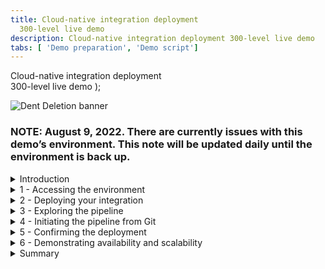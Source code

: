 ```yaml
---
title: Cloud-native integration deployment
  300-level live demo
description: Cloud-native integration deployment 300-level live demo
tabs: [ 'Demo preparation', 'Demo script']
---
```


  <span>
      Cloud-native integration deployment <br/> 300-level live demo
  </span> );

![Dent Deletion banner](./images/cloud-native-integration-300-script-banner.jpg)

### **NOTE**: August 9, 2022. There are currently issues with this demo’s environment. This note will be updated daily until the environment is back up.

<span id="top"></span>

<details>

<summary>Introduction</summary>

<br/>

In this demonstration we will automate deploying a complex integration solution using a pipeline. This enables faster, more frequent delivery of changes into production and improves deployment confidence. We will also see how container-based platforms enable operational consistency and automation, simplifying administration of an environment.

<br/>

Our scenario features an insurance quote aggregator gathering insurance quotes from multiple companies and providing a combined list to insurance sellers via an API. This involves multiple integration styles, including application integration, API management, and messaging. Our goal is automated deployment and operations.

<br/>

We will begin with a simple deployment of a single integration that retrieves a quote from an insurer. Later, we will explore a more complex solution, with multiple integration capabilities that we want to deploy together - including integration flows, queues, and managed APIs.

<br/>

(Demo intro slides <a href="https://ibm.box.com/s/kmoa1cbo6voft1s8rfc3x44k1cjz4q6e" target="_blank" rel="noreferrer">here</a>)

<br/>

(Printer-ready PDF of demo script <a href="https://ibm.box.com/s/kburm0mpl3lhpchnb7l3kelkpt9webtp" target="_blank" rel="noreferrer">here</a>)

<br/>

**[Go to top](#top)**

</details>

<details>

<summary>1 - Accessing the environment</summary>


| **1.1** | **Log into Cloud Pak for Integration** |
| :--- | :--- |
| **Narration** | Let’s see IBM Cloud Pak for Integration in action. &nbsp; &nbsp; &nbsp; &nbsp; &nbsp; &nbsp; &nbsp; &nbsp; &nbsp; &nbsp; &nbsp; &nbsp; &nbsp; &nbsp; &nbsp; &nbsp; &nbsp; &nbsp; &nbsp; &nbsp; &nbsp; &nbsp; &nbsp; &nbsp; &nbsp; &nbsp; &nbsp; &nbsp; &nbsp; &nbsp; &nbsp; &nbsp; &nbsp; &nbsp; &nbsp; &nbsp; &nbsp; &nbsp; &nbsp; &nbsp; &nbsp; &nbsp; &nbsp; &nbsp; &nbsp; &nbsp; &nbsp; &nbsp; &nbsp; &nbsp; &nbsp; &nbsp; &nbsp; &nbsp; &nbsp; &nbsp; &nbsp; &nbsp; &nbsp; &nbsp; &nbsp; &nbsp; &nbsp; &nbsp; &nbsp; &nbsp; &nbsp; &nbsp; &nbsp; &nbsp; &nbsp; &nbsp; &nbsp; &nbsp; &nbsp; &nbsp; &nbsp; &nbsp; &nbsp; &nbsp; &nbsp; &nbsp; &nbsp; &nbsp; &nbsp; &nbsp; &nbsp; &nbsp; &nbsp; &nbsp; &nbsp; &nbsp; &nbsp; &nbsp; &nbsp; &nbsp; &nbsp; &nbsp; &nbsp; &nbsp; &nbsp; &nbsp; &nbsp; &nbsp; &nbsp; |
| **Action** 1.1.1 | Open Cloud Pak for Integration using the URL saved from demo preparation step 2.9 and click **IBM provided credentials (admin only)**.&nbsp; &nbsp; &nbsp; &nbsp; &nbsp; &nbsp; &nbsp; &nbsp; &nbsp; &nbsp; &nbsp; &nbsp; &nbsp; &nbsp; &nbsp; &nbsp; &nbsp; &nbsp; &nbsp; &nbsp; &nbsp; &nbsp; &nbsp; &nbsp; &nbsp; &nbsp; &nbsp; &nbsp; &nbsp; &nbsp; &nbsp; &nbsp; &nbsp; &nbsp; &nbsp; &nbsp; &nbsp; &nbsp; &nbsp; &nbsp; &nbsp; &nbsp; &nbsp; &nbsp; &nbsp; &nbsp; &nbsp; &nbsp; &nbsp; &nbsp; &nbsp; &nbsp; &nbsp; &nbsp; &nbsp; &nbsp; &nbsp; &nbsp; &nbsp; &nbsp; &nbsp; &nbsp; &nbsp; <br/><br/><img src="./images/dent-deletion-1-1-1.png" width="800" /> |
| **Narration** | Let's log into Cloud Pak for Integration on IBM Cloud. &nbsp; &nbsp; &nbsp; &nbsp; &nbsp; &nbsp; &nbsp; &nbsp; &nbsp; &nbsp; &nbsp; &nbsp; &nbsp; &nbsp; &nbsp; &nbsp; &nbsp; &nbsp; &nbsp; &nbsp; &nbsp; &nbsp; &nbsp; &nbsp; &nbsp; &nbsp; &nbsp; &nbsp; &nbsp; &nbsp; &nbsp; &nbsp; &nbsp; &nbsp; &nbsp; &nbsp; &nbsp; &nbsp; &nbsp; &nbsp; &nbsp; &nbsp; &nbsp; &nbsp; &nbsp; &nbsp; &nbsp; &nbsp; &nbsp; &nbsp; &nbsp; &nbsp; &nbsp; &nbsp; &nbsp; &nbsp; &nbsp; &nbsp; &nbsp; &nbsp; &nbsp; &nbsp; &nbsp; |
| **Action** 1.1.2 | **Log in** using the **Username** **"admin"** and the 32-character **Password** that was created in demo preparation step 2.5. &nbsp; &nbsp; &nbsp; &nbsp; &nbsp; &nbsp; &nbsp; &nbsp; &nbsp; &nbsp; &nbsp; &nbsp; &nbsp; &nbsp; &nbsp; &nbsp; &nbsp; &nbsp; &nbsp; &nbsp; &nbsp; &nbsp; &nbsp; &nbsp; &nbsp; &nbsp; &nbsp; &nbsp; &nbsp; &nbsp; &nbsp; &nbsp; &nbsp; &nbsp; &nbsp; &nbsp; &nbsp; &nbsp; &nbsp; &nbsp; &nbsp; &nbsp; <br/><br/><img src="./images/dent-deletion-1-1-2.png" width="800" /> |

| **1.2** | **View the Cloud Pak for Integration home screen** |
| :--- | :--- |
| **Narration** | This is the IBM Cloud Pak for Integration home screen, which shows all the capabilities of the pak in one place. Specialized integration capabilities for API management, application integration, messaging, and more, are built on top of powerful automation services.<br/><br/> Let’s see the integration capabilities available. |
| **Action** &nbsp; 1.2.1 | From the **Home Page**, open the top left menu (1) and then click **Integration instances** (2) under **Administration**.<br/><br/><img src="./images/image1.2.1.png" width="800" /> |

| **1.3** | **Access integration capabilities** |
| :--- | :--- |
| **Narration** | You are able to use a a single-user interface to access all the integration capabilities your team needs, including API management, application integration, enterprise messaging, events, and high-speed transfer. To automate customer interactions in this demo, we will use App Connect for application integration, API Connect for API management, and the Message Queue for Enterprise Messaging.<br/><br/>Let’s open our App Connect dashboard. |
| **Action** &nbsp; 1.3.1 | Show the **Integration instances** page, then click **ace-dashboard-demo** in the **Integration dashboard** row. <br/><br/><img src="./images/image1.3.1.png" width="800" /><br/> |

**[Go to top](#top)**

</details>

<details>

<summary>2 - Deploying your integration </summary>

<br/>

| **2.1** | **Create an integration server** |
| :--- | :--- |
| **Narration** | We’ll create an integration server for our new integration deployment. Each integration server is deployed in a separate container. &nbsp; &nbsp; &nbsp; &nbsp; &nbsp; &nbsp; &nbsp; &nbsp; &nbsp; &nbsp; &nbsp; &nbsp; &nbsp; &nbsp; &nbsp; &nbsp; &nbsp; &nbsp; &nbsp; &nbsp; &nbsp; &nbsp; &nbsp; &nbsp; &nbsp; &nbsp; &nbsp; &nbsp; &nbsp; &nbsp; &nbsp; &nbsp; &nbsp; &nbsp; &nbsp; &nbsp; &nbsp; &nbsp; &nbsp; &nbsp; &nbsp; &nbsp; &nbsp; &nbsp; &nbsp; &nbsp; &nbsp; &nbsp; &nbsp; &nbsp; &nbsp; &nbsp; &nbsp; &nbsp; &nbsp; &nbsp; &nbsp; &nbsp; &nbsp; &nbsp; &nbsp; &nbsp; &nbsp; &nbsp; &nbsp; &nbsp; &nbsp; &nbsp; &nbsp; &nbsp; &nbsp; &nbsp; &nbsp; &nbsp; &nbsp; &nbsp; &nbsp; &nbsp; &nbsp; &nbsp; &nbsp; &nbsp; &nbsp; &nbsp; |
| **Action** &nbsp; 2.1.1 | Click **Create a server**.<br/><br/><img src="./images/dent-deletion-2-1-1.png" width="800" /> |

| **2.2** | **Import the BAR file** |
| :--- | :--- |
| **Narration** | We're now going to deploy an integration that we've already created in the App Connect toolkit. We simply drag and drop it into the console straight from the file system. If we’ve loaded the BAR (broker archive) file before, it will be available from an internal asset repository. |
| **Action** &nbsp; 2.2.1 | Select **Quick start integration** (1). Click **Next** (2). &nbsp; &nbsp; &nbsp; &nbsp; &nbsp; &nbsp; &nbsp; &nbsp; &nbsp; &nbsp; &nbsp; &nbsp; &nbsp; <br/><br/><img src="./images/dent-deletion-2-2-1a.png" width="800" /> |
| **Action** &nbsp; 2.2.2 | Upload the **HTTPEchoApp.bar** BAR file (1) that you downloaded during demo preparation. Click **Next** (2). <br/><br/><img src="./images/dent-deletion-2-2-2.png" width="800" /> |

| **2.3** | **Configure your integration server** |
| :--- | :--- |
| **Narration** | We are then asked if we would like to apply any specific configuration information to this particular deployment, such as user credentials or certificates that are required to integrate to a particular backend system.<br/><br/>This might include credentials to the downstream insurance quotation engine. These are held within Kubernetes in standard mechanisms known as ConfigMaps and Secrets, with visibilility limited to those with correct permissions to view, upload and change credentials. <br/><br/>This is particularly important in integration scenarios - such as our insurance quote aggregator example - which have credentials enabling access to multiple third-party insurers. Those systems may provide access to sensitive personal data. The insurers may be charging the insurance quote aggregator for access to their API, or conversely, providing commission on quotes. Misuse of the credentials could have all manner of undesired effects. |
| **Action** &nbsp; 2.3.1 | Click **Next**.<br/><br/><img src="./images/dent-deletion-2-3-1.png" width="800" /> |
| **Narration** | We need to fill in a form to populate a file used during deployment. The file has the details about how your integration will be deployed and operated. We can decide the version of the runtime that we want the integration to run against, and that is specific to this particular integration. Another integration might be running against a different version that it was tested against. <br/><br/>This is also where we decide how many replicas of the integration container we want. In a traditional installation, all integrations would inherit the same characteristics of the high availability pair of the centralised servers. In our scenario, our customers might be particularly sensitive to outages, so we might decide to minimize the availabiltiy impact of any runtime failures by increasing the number of container replicas to 3, or 5, or 7.<br/><br/>We could also change the amount of memory assigned to the container if we knew the data model for the insurance quotation was particularly large and therefore memory intensive. |
| **Action** &nbsp; 2.3.2 | Name the integration server **simple-echo-app** (1). Change the **Replicas** number to **3** (2). Open the **YAML editor** (3).<br/><br/><img src="./images/dent-deletion-2-3-2.png" width="800" /> |
| **Narration** | This form is just a graphical way of editing the YAML formatted deployment properties file. You can see it's updating that text file, and setting the number of replicas to "3". This file is known as the “custom resource definition” for the integration. It's used to instantiate this integration using command line tools, or by calling one of the OpenShift APIs, or from a pipeline - as we will do later in this demonstration. |
| **Action** &nbsp; 2.3.3 | Open the **Common settings** tab. <br/><br/><img src="./images/dent-deletion-2-3-3.png" width="800" /> |

| **2.4** | **Explore server creation** |
| :--- | :--- |
| **Narration** | Let's create that server. |
| **Action** &nbsp; 2.4.1 | Click **Create**. <br/><br/><img src="./images/dent-deletion-2-4-1.png" width="800" /> |
| **Narration** | We can see a new server appear, but it hasn't started up yet. Behind the scenes, Kubernetes has received all the instructions it needs to start up – what image to download, how much CPU and memory to provide, and other parameters. It’s also been asked to create three replicas of the server and load balance between them. |
| **Action** &nbsp; 2.4.2 | Explore the server creation dashboard. <br/><br/><img src="./images/dent-deletion-2-4-2.png" width="800" /> |
| **Narration** | Let's take a quick look at what Kubernetes is doing based on our instructions. There is a set of three pods starting up, which house the containers that integrate with our insurer. Those could have been created from a normal Kubernetes command line, using the same custom resource definition file, or (as we’ll see later,) by a pipeline that calls the Kubernetes APIs.<br/><br/>It's easy to transition from a manual deployment to creating a scripted, automated deployment using this interface. |
| **Action** &nbsp; 2.4.3 | Open the OpenShift Web console by clicking your cluster URL and then clicking Openshift web console. On the left menu, select **Workloads**, then **Pods** (1). Select the **cp4i** project (2). Show the simple-echo-app pods creation (3). <br/><br/><img src="./images/dent-deletion-2-4-3.png" width="800" /> |
| **Narration** | The App Connect Dashboard displays the integration up and running with three replicas. Kubernetes manages high availability implicitly and will ensure there are always three. If one of the replicas fail, Kubernetes will reinstate a new one in its place. |
| **Action** &nbsp; 2.4.4 | Return to the App Connect Dashboard page. Click **simple-echo-app server**. <br/><br/><img src="./images/dent-deletion-2-4-4.png" width="800" /> |
| **Action** &nbsp; 2.4.5 | Open the **HTTPEcho** Application. <br/><br/><img src="./images/dent-deletion-2-4-5.png" width="800" /> |
| **Action** &nbsp; 2.4.6 | Open the **Echo** Message flow. <br/><br/><img src="./images/dent-deletion-2-4-6.png" width="800" /> |
| **Action** &nbsp; 2.4.7 | Explore the **Echo properties** page. <br/><br/><img src="./images/dent-deletion-2-4-7.png" width="800" /> |

<br/>

**[Go to top](#top)**

</details>

<details>

<summary>3 - Exploring the pipeline </summary>

<br/>

| **3.1** | **Explore the pipeline** |
| :--- | :--- |
| **Narration** | The insurance quote aggregator wants quotes from three different companies. This will require integration flows, queues, and managed APIs capabilities. Here are all the requirements to consider:<br/><br/>- Each insurance company has its own way of exposing their quotation system, so we have to build integration flows in App Connect to help us request those quotes and pull back the answers in a form we can use.<br/><br/>- The API needs to be responsive, handling as many quotations as possible, as quickly as possible. <br/><br/>- These integrations and queuing capabilities need to scale independently, but deploy as a single solution. Deploying in a fine-grained way using containers means independent updating and scaling. They can deploy the complete solution in a consistent way through one CI/CD pipeline.<br/><br/> - The insurance companies want to make integration data available via an API so insurance partners can build this into their systems. If they can expose those APIs through an API management system, it will be easier for partners to onboard themselves to use the APIs, and potentially monetize them.<br/><br/>We're going to use the Kubernetes native Tekton pipeline capability that comes as part of OpenShift to deploy our integration solution. Here on my machine I forked and cloned a GitHub project with the pipeline. Let's execute a script to create the pipeline in my OpenShift environment. <br/><br/>Let's open the OpenShift console to check the pipeline that we created in the cp4i project. |
| **Action** &nbsp; 3.1.1 | In the OpenShift Web console, open **Pipelines**, then **Pipelines**. <br/><br/><img src="./images/dent-deletion-3-2-1.png" width="800" /> |
| **Action** &nbsp; 3.1.2 | Filter by **cp4i project**. <br/><br/><img src="./images/dent-deletion-3-2-2.png" width="800" /> |
| **Action** &nbsp; 3.1.3 | Click to open **test-apic-pipeline**. <br/><br/><img src="./images/dent-deletion-3-2-3.png" width="800" /> |
| **Narration** | The details on this interface show that we specified a pipeline with multiple tasks that build multiple integration images and a queue manager, and also configure some API exposure. The pipeline then deploys these to a test environment, and upon successful completion of tests, deploys into the main environment. |
| **Action** &nbsp; 3.1.4 | Explore **test-apic-pipeline**. <br/><br/><img src="./images/dent-deletion-3-2-4.png" width="800" /> |

<br/>

**[Go to top](#top)**

</details>

<details>

<summary>4 - Initiating the pipeline from Git </summary>

<br/>

| **4.1** | **Configure the webhook** |
| :--- | :--- |
| **Narration** | Source code is stored in a source code repository – in this case Git. We're going to set up a webhook on Git which will trigger our Tekton pipeline whenever we make a commit to the code. <br/><br/> Integration code is not the only trigger for a build. It could also initiate via a change to an MQ configuration, or a change to the definition of an API.<br/><br/>Furthermore, there are other things that we could, indeed should, store in Git. The custom resource definitions define the environment, so on some level they are “infrastructure as code”. A change to those could trigger a pipeline too. This is the starting point for what is called GitOps, where operators never actually connect directly to the platform, but instead make configuration changes in the implicitly audited source code repository, following the exact same process as developers.<br/><br/>Our insurance quote aggregator now has even greater confidence in the consistency of what is in production, as the code repository contains absolutely everything required to re-create it. If something happens in production, the code repository shows exactly what changes were recently made, whether infrastructure of integration code. Our aggregator could also easily build an exact replica of the whole solution to safely diagnose the problem. <br/><br/>Perhaps one of the most attractive features of this approach is that there is a complete configuration to roll back to a previous version. Imagine how much more comfortable you would be deploying a new business feature, if you knew you could get back to your previous state, rapidly, and with precision.<br/><br/>Here in the webhook page, we just need to input our webhook URL and define the content type as JSON. Our webhook will "fire" immediately we create it. |
| **Action** &nbsp; 4.1.1 | Open the GitHub project you forked during Demo preparation and click **Settings**.<br/><br/><img src="./images/dent-deletion-4-1-1.png" width="800" /> |
| **Action** &nbsp; 4.1.2 | Click **Webhooks**. <br/><br/><img src="./images/dent-deletion-4-1-2.png" width="800" /> |
| **Action** &nbsp; 4.1.3 | Click **Add webhook**. <br/><br/><img src="./images/dent-deletion-4-1-3.png" width="800" /> |
| **Action** &nbsp; 4.1.4 | Use the **Webhook route** URL from demo preparation step 8.3 in Payload URL (1). Change the content type to **application/json** (2). Click **Add webhook** (3).<br/><br/><img src="./images/dent-deletion-4-1-4.png" width="800" /> |

| **4.2** | **Check the pipeline run** |
| :--- | :--- |
| **Narration** | Let's check our pipeline. Tekton is well suited to deploy cloud-native solutions, and is itself a cloud-native application. It runs on the Kubernetes platform in containers, and directly leverages the rapid deployment and scalability of containers to run pipelines. |
| **Action** &nbsp; 4.2.1 | In the OpenShift web console, click  **Pipelines**, then the **Pipeline Runs** tab. <br/><br/><img src="./images/dent-deletion-4-2-1.png" width="800" /> |
| **Narration** | We can see our pipeline has been started, and we have a high-level view of its progress. |
| **Action** &nbsp; 4.2.2 | Click the link to see the **pipeline diagram**. <br/><br/><img src="./images/dent-deletion-4-2-2.png" width="800" /> |
| **Narration** | You can see a nice visualization of the pipeline doing its work all the way through to the testing tasks in the diagram. <br/><br/>The pipeline diagram shows our progress through the build, test, and then deployment to two different environments. We can see it has been initiated, and the builds of the various images are taking place. The arrow indicates the current build progress. |
| **Action** &nbsp; 4.2.3 | Display the pipeline diagram page. <br/><br/><img src="./images/dent-deletion-4-2-3.png" width="800" /> |

<br/>

**[Go to top](#top)**

</details>

<details>

<summary>5 - Confirming the deployment </summary>

<br/>

| **5.1** | **Check the App Connect deployment** |
|:--- |:--- |
| **Narration** | Kubernetes is building a brand new topology on the fly. It is unique to this integration solution, ensuring queues, integrations and managed APIs are all able to connect to one another. Furthermore, it is then creating replicas for availability and performance, and implementing the load balancing across them.<br/><br/>For our insurance quote aggregator, this means that this integration solution is completely independent of all their other integrations. They can re-build the whole thing at will, scale it up or down, or refresh the underlying runtimes with new fix paks with no fear that they might disrupt some other part of their business.<br/><br/>Recall that part of the pipeline introduced a set of tests that had to be passed before the solution could be deployed to a second environment. Let’s consider what those tests might be doing.<br/><br/>For our integration brokerage scenario, for example, we can imagine just how complex the testing could be. We might be setting up stubs to make calls against in the background. We might be bringing performance test capabilities to push load into the system. Then we need to tear all of that down before we then go onto the next step of finally evaluating the test results and then deciding whether to push into the target environment. This is one of the real beauties of the elastic nature of container environments. Test environments can be created on demand, and torn down once their purpose has expired.<br/><br/>After only a short while we will see that the integration servers for our solutions are started, but what about the rest of our insurance integration solution? |
| **Action** &nbsp; 5.1.1 | Return to the **App Connect Dashboard server window** from earlier in the demo. <br/><br/><img src="./images/dent-deletion-5-1-1.png" width="800" /> |
| **Action** &nbsp; 5.1.2 | Show the **ddd-dev-ace servers**. If you don't see them, refresh the page.<br/><br/><img src="./images/dent-deletion-5-1-2.png" width="800" /> |

| **5.2** | **Check the queue deployment in MQ Explorer** |
| :--- | :--- |
| **Narration** | Navigating to the messaging capability, we can see that new queue managers have been created with the appropriate queues. These will allow the aggregating integration to initiate all the quotation requests to the insurers in parallel. |
| **Action** &nbsp; 5.2.1 | Open **Menu** (1). Select **Run** (2), then **Messaging** (3). <br/><br/><img src="./images/dent-deletion-5-2-1.png" width="800" /> |
| **Action** &nbsp; 5.2.2 | Show the **mq-dd-qm-dev** server. <br/><br/><img src="./images/dent-deletion-5-2-2.png" width="800" /> |

| **5.3** | **Check the API deployment** |
| :--- | :--- |
| **Narration** | Navigating to API management portal, we can see the APIs have been deployed into the appropriate products.<br/><br/>Potential partners who want to use the insurance quote aggregator's new aggregation API will be able to come to the portal and self-subscribe to use it.<br/><br/>It’s worth noting that as we navigated between different underlying components we remained in the same user interface, logged in as the same user, and we saw a consistent look and feel to the way each of the components was administered. Furthermore, the navigation and administration capabilities are all governable by a common role-based access control mechanism inherited from the underlying OpenShift platform. |
| **Action** &nbsp; 5.3.1 | Open **Menu** (1). Click **Run** (2), then **APIs** (3). <br/><br/><img src="./images/dent-deletion-5-3-1.png" width="800" /> |
| **Action** &nbsp; 5.3.2 | Select **Common Services User Registry**.<br/><br/><img src="./images/dent-deletion-5-3-2.png" width="800" /> |
| **Action** &nbsp; 5.3.3 | Check that you are using **main-demo** organization (1). If not, click **Organization** combobox and select the other organization available (2).<br/><br/><img src="./images/dent-deletion-5-3-3.png" width="800" /> |
| **Action** &nbsp; 5.3.4 | Click **Develop APIs and products**.<br/><br/><img src="./images/dent-deletion-5-3-4.png" width="800" /> |

<br/>

**[Go to top](#top)**

</details>

<details>

<summary>6 - Demonstrating availability and scalability </summary>

<br/>

| **6.1** | **Scale up the replicas** |
| :--- | :--- |
| **Narration** | Let’s imagine that our new insurance quote aggregator API is much more popular than we expected. We may want to scale up the number of replicas of the integration server to handle the load.<br/><br/>For simplicity, we will edit the custom resource definition directly through the UI so we can quickly see the scaling taking place. However, note that in a real scenario we would probably now do this in the source code repository and let the GitOps pipeline bring the change into production.<br/><br/>We will change the number of replicas, increasing it from three to four. That provides "future state” requirements and the underlying Kubernetes infrastructure will now do all the operational work needed to get it to that new state. No infrastructure expansion project, no manual infrastructure changes, just a change of a number in a file. |
| **Action** &nbsp; 6.1.1 | Open **Menu** (1). Select **Run** (2), then **Integrations** (3). <br/><br/><img src="./images/dent-deletion-6-1-1.png" width="800" /> |
| **Action** &nbsp; 6.1.2 | Open **Servers**. <br/><br/><img src="./images/dent-deletion-6-1-2.png" width="800" /> |
| **Action** &nbsp; 6.1.3 | Click the **ddd-dev-ace-api** (1) context menu and select **Edit** (2).  <br/><br/><img src="./images/dent-deletion-6-1-3.png" width="800" /> |
| **Action** &nbsp; 6.1.4 | Type **4** in the **Replicas** field (1). Click **Update** (2). <br/><br/><img src="./images/dent-deletion-6-1-4.png" width="800" /> |
| **Action** &nbsp; 6.1.5 | On the OpenShift Web console page, open the **Workloads > Pods** page (1), filter by **cp4i** project (2) and show the four pods of the ddd-dev-ace-api (3). <br/><br/><img src="./images/dent-deletion-6-1-5.png" width="800" /> |

| **6.2** | **Show high availability** |
| :--- | :--- |
| **Narration** | Finally, we're going to emulate a failure by deleting one of the pods that looks after the integration containers, then watching that pod come back up again. We will see Kubernetes and OpenShift doing its job, making sure the state that we've requested matches with what is actually deployed and running. This promise of operational reliability is not something you have to build in, it is just fundamental to the way that Kubernetes works. | 
| **Action** &nbsp; 6.2.1 | On OpenShift Web console Pods page, click the context menu of a ddd-dev-ace-api pod and select **Delete Pod** (2).<br/><br/><img src="./images/dent-deletion-6-2-1.png" width="800" /> |
| **Action** &nbsp; 6.2.2 | Show the re-creation of the pod.<br/><br/><img src="./images/dent-deletion-6-2-2.png" width="800" /> |

<br/>

**[Go to top](#top)**

</details>

<details>

<summary>Summary </summary>

<br/>

In this demonstration an insurance quote aggregator automated deployment and operations for an API to provide an aggregated list of insurance quotes to customers. The API worked with application integration, API management, messaging, and multiple integration styles. With Kubernetes handling much of the daily infrastructural and operational tasks, the aggregator was able to focus on defining and implimenting other value add features for customers.

<br/>

Thank you for attending this presentation.

<br/>

**[Go to top](#top)**

</details>
